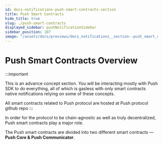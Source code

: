 ```yaml
---
id: docs-notifications-push-smart-contracts-section
title: Push Smart Contracts
hide_title: true
slug: ./push-smart-contracts
displayed_sidebar: pushNotificationSidebar
sidebar_position: 107
image: "/assets/docs/previews/docs_notifications__section--push_smart_contracts.png"
---
```


# Push Smart Contracts Overview

:::important

This is an advance concept section. You will be interacting mostly with Push SDK to do everything, all of which is gasless with only smart contracts native notifications relying on some of these concepts.

All smart contracts related to Push protocol are hosted at <AImp href='https://github.com/ethereum-push-notification-service/push-protocol' title="Review Push protocol github repo">Push protocol github repo</AImp>
:::


<Head>
  <title>Push smart contracts section | Push Notifications | Push Documentation</title>
</Head>


In order for the protocol to be chain-agnostic as well as truly decentralized, Push smart contracts play a major role.

The Push smart contracts are divided into two different smart contracts — **Push Core & Push Communicator**.


<DocCardList />
